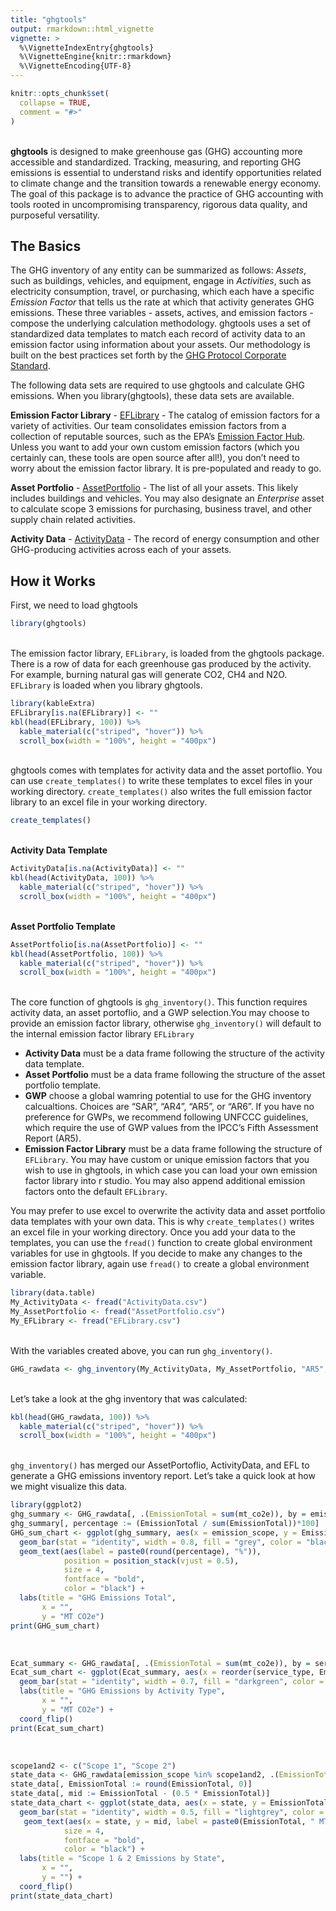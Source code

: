 ```yaml
---
title: "ghgtools"
output: rmarkdown::html_vignette
vignette: >
  %\VignetteIndexEntry{ghgtools}
  %\VignetteEngine{knitr::rmarkdown}
  %\VignetteEncoding{UTF-8}
---
```


```r
knitr::opts_chunk$set(
  collapse = TRUE,
  comment = "#>"
)
```

<br>
**ghgtools** is designed to make greenhouse gas (GHG) accounting more accessible and standardized. Tracking, measuring, and reporting GHG emissions is essential to understand risks and identify opportunities related to climate change and the transition towards a renewable energy economy. The goal of this package is to advance the practice of GHG accounting with tools rooted in uncompromising transparency, rigorous data quality, and purposeful versatility. 

## The Basics

The GHG inventory of any entity can be summarized as follows: _Assets_, such as buildings, vehicles, and equipment, engage in _Activities_, such as electricity consumption, travel, or purchasing, which each have a specific _Emission Factor_ that tells us the rate at which that activity generates GHG emissions. These three variables - assets, actives, and emission factors - compose the underlying calculation methodology. ghgtools uses a set of standardized data templates to match each record of activity data to an emission factor using information about your assets. Our methodology is built on the best practices set forth by the [GHG Protocol Corporate Standard](https://ghgprotocol.org/corporate-standard).

The following data sets are required to use ghgtools and calculate GHG emissions. When you library(ghgtools), these data sets are available.

**Emission Factor Library** - [EFLibrary](https://ghgtools.io/reference/EFLibrary.html) - The catalog of emission factors for a variety of activities. Our team consolidates emission factors from a collection of reputable sources, such as the EPA's [Emission Factor Hub](https://www.epa.gov/climateleadership/ghg-emission-factors-hub). Unless you want to add your own custom emission factors (which you certainly can, these tools are open source after all!), you don't need to worry about the emission factor library. It is pre-populated and ready to go. 

**Asset Portfolio** - [AssetPortfolio](https://ghgtools.io/reference/AssetPortfolio.html) - The list of all your assets. This likely includes buildings and vehicles. You may also designate an _Enterprise_ asset to calculate scope 3 emissions for purchasing, business travel, and other supply chain related activities. 

**Activity Data** - [ActivityData](https://ghgtools.io/reference/ActivityData.html) - The record of energy consumption and other GHG-producing activities across each of your assets. 

## How it Works

First, we need to load ghgtools
<br>

```r
library(ghgtools)
```

<br>
The emission factor library, `EFLibrary`, is loaded from the ghgtools package. There is a row of data for each greenhouse gas produced by the activity. For example, burning natural gas will generate CO2, CH4 and N2O. `EFLibrary` is loaded when you library ghgtools.
<br>

```r
library(kableExtra)
EFLibrary[is.na(EFLibrary)] <- ""
kbl(head(EFLibrary, 100)) %>%
  kable_material(c("striped", "hover")) %>%
  scroll_box(width = "100%", height = "400px")
```

<br>
ghgtools comes with templates for activity data and the asset portoflio. You can use `create_templates()` to write these templates to excel files in your working directory. `create_templates()` also writes the full emission factor library to an excel file in your working directory. 
<br>

```r
create_templates()
```

<br>
**Activity Data Template**
<br>

```r
ActivityData[is.na(ActivityData)] <- ""
kbl(head(ActivityData, 100)) %>%
  kable_material(c("striped", "hover")) %>%
  scroll_box(width = "100%", height = "400px")
```

<br>
**Asset Portfolio Template**
<br>

```r
AssetPortfolio[is.na(AssetPortfolio)] <- ""
kbl(head(AssetPortfolio, 100)) %>%
  kable_material(c("striped", "hover")) %>%
  scroll_box(width = "100%", height = "400px")
```

<br>
The core function of ghgtools is `ghg_inventory()`. This function requires activity data, an asset portoflio, and a GWP selection.You may choose to provide an emission factor library, otherwise `ghg_inventory()` will default to the internal emission factor library `EFLibrary`

- **Activity Data** must be a data frame following the structure of the activity data template. 
- **Asset Portfolio** must be a data frame following the structure of the asset portfolio template. 
- **GWP** choose a global wamring potential to use for the GHG inventory calcualtions. Choices are “SAR”, “AR4”, “AR5”, or “AR6”. If you have no preference for GWPs, we recommend following UNFCCC guidelines, which require the use of GWP values from the IPCC’s Fifth Assessment Report (AR5). 
- **Emission Factor Library** must be a data frame following the structure of `EFLibrary`. You may have custom or unique emission factors that you wish to use in ghgtools, in which case you can load your own emission factor library into r studio. You may also append additional emission factors onto the default `EFLibrary`. 

You may prefer to use excel to overwrite the activity data and asset portfolio data templates with your own data. This is why `create_templates()` writes an excel file in your working directory. Once you add your data to the templates, you can use the `fread()` function to create global environment variables for use in ghgtools. If you decide to make any changes to the emission factor library, again use `fread()` to create a global environment variable. 
<br>

```r
library(data.table)
My_ActivityData <- fread("ActivityData.csv")
My_AssetPortfolio <- fread("AssetPortfolio.csv")
My_EFLibrary <- fread("EFLibrary.csv")
```

<br>
With the variables created above, you can run `ghg_inventory()`.
<br>

```r
GHG_rawdata <- ghg_inventory(My_ActivityData, My_AssetPortfolio, "AR5", My_EFLibrary)
```

<br>
Let's take a look at the ghg inventory that was calculated:
<br>

```r
kbl(head(GHG_rawdata, 100)) %>%
  kable_material(c("striped", "hover")) %>%
  scroll_box(width = "100%", height = "400px")
```

<br>
`ghg_inventory()` has merged our AssetPortoflio, ActivityData, and EFL to generate a GHG emissions inventory report. Let's take a quick look at how we might visualize this data. 
<br>

```r
library(ggplot2)
ghg_summary <- GHG_rawdata[, .(EmissionTotal = sum(mt_co2e)), by = emission_scope]
ghg_summary[, percentage := (EmissionTotal / sum(EmissionTotal))*100]
GHG_sum_chart <- ggplot(ghg_summary, aes(x = emission_scope, y = EmissionTotal)) +
  geom_bar(stat = "identity", width = 0.8, fill = "grey", color = "black") +
  geom_text(aes(label = paste0(round(percentage), "%")),
            position = position_stack(vjust = 0.5),
            size = 4,
            fontface = "bold",
            color = "black") +
  labs(title = "GHG Emissions Total",
       x = "",
       y = "MT CO2e")
print(GHG_sum_chart)
```

<br>

```r
Ecat_summary <- GHG_rawdata[, .(EmissionTotal = sum(mt_co2e)), by = service_type]
Ecat_sum_chart <- ggplot(Ecat_summary, aes(x = reorder(service_type, EmissionTotal), y = EmissionTotal)) +
  geom_bar(stat = "identity", width = 0.7, fill = "darkgreen", color = "black") +
  labs(title = "GHG Emissions by Activity Type",
       x = "",
       y = "MT CO2e") +
  coord_flip()
print(Ecat_sum_chart)
```

<br>

```r
scope1and2 <- c("Scope 1", "Scope 2")
state_data <- GHG_rawdata[emission_scope %in% scope1and2, .(EmissionTotal = sum(mt_co2e)), by = state]
state_data[, EmissionTotal := round(EmissionTotal, 0)]
state_data[, mid := EmissionTotal - (0.5 * EmissionTotal)]
state_data_chart <- ggplot(state_data, aes(x = state, y = EmissionTotal)) +
  geom_bar(stat = "identity", width = 0.5, fill = "lightgrey", color = "black") +
   geom_text(aes(x = state, y = mid, label = paste0(EmissionTotal, " MT CO2e")), 
            size = 4,
            fontface = "bold", 
            color = "black") +
  labs(title = "Scope 1 & 2 Emissions by State",
       x = "",
       y = "") +
  coord_flip()
print(state_data_chart)
```

